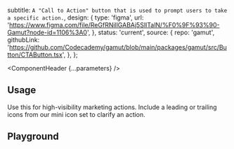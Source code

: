 


  subtitle: `A "Call to Action" button that is used to prompt users to take a specific action.`,
  design: {
    type: 'figma',
    url: 'https://www.figma.com/file/ReGfRNillGABAj5SlITalN/%F0%9F%93%90-Gamut?node-id=1106%3A0',
  },
  status: 'current',
  source: {
    repo: 'gamut',
    githubLink:
      'https://github.com/Codecademy/gamut/blob/main/packages/gamut/src/Button/CTAButton.tsx',
  },
};

<Meta of={CTAButtonStories} />

<ComponentHeader {...parameters} />

## Usage

Use this for high-visibility marketing actions. Include a leading or trailing icons from our mini icon set to clarify an action.

## Playground

<Canvas sourceState="shown" of={CTAButtonStories.Default} />

<Controls />
